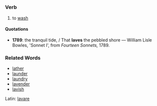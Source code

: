 =={{en}}==
===Verb===
# to [[wash]]

====Quotations====
*'''1789''': the tranquil tide, / That '''laves''' the pebbled shore &mdash; William Lisle Bowles, 'Sonnet I', from ''Fourteen Sonnets,'' 1789.

===Related Words===
*[[lather]]
*[[launder]]
*[[laundry]]
*[[lavender]]
*[[lavish]]
Latin: [[lavare]]